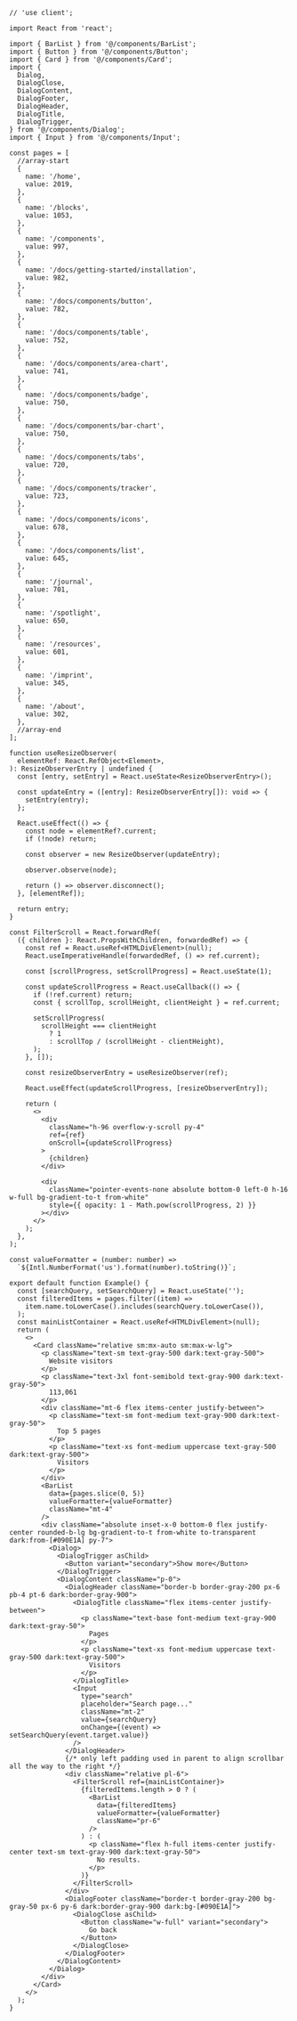 ````tsx
// 'use client';

import React from 'react';

import { BarList } from '@/components/BarList';
import { Button } from '@/components/Button';
import { Card } from '@/components/Card';
import {
  Dialog,
  DialogClose,
  DialogContent,
  DialogFooter,
  DialogHeader,
  DialogTitle,
  DialogTrigger,
} from '@/components/Dialog';
import { Input } from '@/components/Input';

const pages = [
  //array-start
  {
    name: '/home',
    value: 2019,
  },
  {
    name: '/blocks',
    value: 1053,
  },
  {
    name: '/components',
    value: 997,
  },
  {
    name: '/docs/getting-started/installation',
    value: 982,
  },
  {
    name: '/docs/components/button',
    value: 782,
  },
  {
    name: '/docs/components/table',
    value: 752,
  },
  {
    name: '/docs/components/area-chart',
    value: 741,
  },
  {
    name: '/docs/components/badge',
    value: 750,
  },
  {
    name: '/docs/components/bar-chart',
    value: 750,
  },
  {
    name: '/docs/components/tabs',
    value: 720,
  },
  {
    name: '/docs/components/tracker',
    value: 723,
  },
  {
    name: '/docs/components/icons',
    value: 678,
  },
  {
    name: '/docs/components/list',
    value: 645,
  },
  {
    name: '/journal',
    value: 701,
  },
  {
    name: '/spotlight',
    value: 650,
  },
  {
    name: '/resources',
    value: 601,
  },
  {
    name: '/imprint',
    value: 345,
  },
  {
    name: '/about',
    value: 302,
  },
  //array-end
];

function useResizeObserver(
  elementRef: React.RefObject<Element>,
): ResizeObserverEntry | undefined {
  const [entry, setEntry] = React.useState<ResizeObserverEntry>();

  const updateEntry = ([entry]: ResizeObserverEntry[]): void => {
    setEntry(entry);
  };

  React.useEffect(() => {
    const node = elementRef?.current;
    if (!node) return;

    const observer = new ResizeObserver(updateEntry);

    observer.observe(node);

    return () => observer.disconnect();
  }, [elementRef]);

  return entry;
}

const FilterScroll = React.forwardRef(
  ({ children }: React.PropsWithChildren, forwardedRef) => {
    const ref = React.useRef<HTMLDivElement>(null);
    React.useImperativeHandle(forwardedRef, () => ref.current);

    const [scrollProgress, setScrollProgress] = React.useState(1);

    const updateScrollProgress = React.useCallback(() => {
      if (!ref.current) return;
      const { scrollTop, scrollHeight, clientHeight } = ref.current;

      setScrollProgress(
        scrollHeight === clientHeight
          ? 1
          : scrollTop / (scrollHeight - clientHeight),
      );
    }, []);

    const resizeObserverEntry = useResizeObserver(ref);

    React.useEffect(updateScrollProgress, [resizeObserverEntry]);

    return (
      <>
        <div
          className="h-96 overflow-y-scroll py-4"
          ref={ref}
          onScroll={updateScrollProgress}
        >
          {children}
        </div>

        <div
          className="pointer-events-none absolute bottom-0 left-0 h-16 w-full bg-gradient-to-t from-white"
          style={{ opacity: 1 - Math.pow(scrollProgress, 2) }}
        ></div>
      </>
    );
  },
);

const valueFormatter = (number: number) =>
  `${Intl.NumberFormat('us').format(number).toString()}`;

export default function Example() {
  const [searchQuery, setSearchQuery] = React.useState('');
  const filteredItems = pages.filter((item) =>
    item.name.toLowerCase().includes(searchQuery.toLowerCase()),
  );
  const mainListContainer = React.useRef<HTMLDivElement>(null);
  return (
    <>
      <Card className="relative sm:mx-auto sm:max-w-lg">
        <p className="text-sm text-gray-500 dark:text-gray-500">
          Website visitors
        </p>
        <p className="text-3xl font-semibold text-gray-900 dark:text-gray-50">
          113,061
        </p>
        <div className="mt-6 flex items-center justify-between">
          <p className="text-sm font-medium text-gray-900 dark:text-gray-50">
            Top 5 pages
          </p>
          <p className="text-xs font-medium uppercase text-gray-500 dark:text-gray-500">
            Visitors
          </p>
        </div>
        <BarList
          data={pages.slice(0, 5)}
          valueFormatter={valueFormatter}
          className="mt-4"
        />
        <div className="absolute inset-x-0 bottom-0 flex justify-center rounded-b-lg bg-gradient-to-t from-white to-transparent dark:from-[#090E1A] py-7">
          <Dialog>
            <DialogTrigger asChild>
              <Button variant="secondary">Show more</Button>
            </DialogTrigger>
            <DialogContent className="p-0">
              <DialogHeader className="border-b border-gray-200 px-6 pb-4 pt-6 dark:border-gray-900">
                <DialogTitle className="flex items-center justify-between">
                  <p className="text-base font-medium text-gray-900 dark:text-gray-50">
                    Pages
                  </p>
                  <p className="text-xs font-medium uppercase text-gray-500 dark:text-gray-500">
                    Visitors
                  </p>
                </DialogTitle>
                <Input
                  type="search"
                  placeholder="Search page..."
                  className="mt-2"
                  value={searchQuery}
                  onChange={(event) => setSearchQuery(event.target.value)}
                />
              </DialogHeader>
              {/* only left padding used in parent to align scrollbar all the way to the right */}
              <div className="relative pl-6">
                <FilterScroll ref={mainListContainer}>
                  {filteredItems.length > 0 ? (
                    <BarList
                      data={filteredItems}
                      valueFormatter={valueFormatter}
                      className="pr-6"
                    />
                  ) : (
                    <p className="flex h-full items-center justify-center text-sm text-gray-900 dark:text-gray-50">
                      No results.
                    </p>
                  )}
                </FilterScroll>
              </div>
              <DialogFooter className="border-t border-gray-200 bg-gray-50 px-6 py-6 dark:border-gray-900 dark:bg-[#090E1A]">
                <DialogClose asChild>
                  <Button className="w-full" variant="secondary">
                    Go back
                  </Button>
                </DialogClose>
              </DialogFooter>
            </DialogContent>
          </Dialog>
        </div>
      </Card>
    </>
  );
}

````